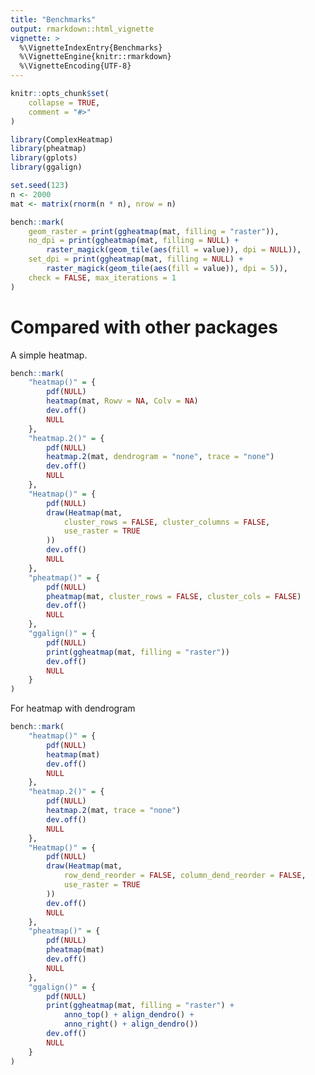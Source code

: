 ```yaml
---
title: "Benchmarks"
output: rmarkdown::html_vignette
vignette: >
  %\VignetteIndexEntry{Benchmarks}
  %\VignetteEngine{knitr::rmarkdown}
  %\VignetteEncoding{UTF-8}
---
```


```r
knitr::opts_chunk$set(
    collapse = TRUE,
    comment = "#>"
)
```

```r
library(ComplexHeatmap)
library(pheatmap)
library(gplots)
library(ggalign)
```

```r
set.seed(123)
n <- 2000
mat <- matrix(rnorm(n * n), nrow = n)
```

```r
bench::mark(
    geom_raster = print(ggheatmap(mat, filling = "raster")),
    no_dpi = print(ggheatmap(mat, filling = NULL) +
        raster_magick(geom_tile(aes(fill = value)), dpi = NULL)),
    set_dpi = print(ggheatmap(mat, filling = NULL) +
        raster_magick(geom_tile(aes(fill = value)), dpi = 5)),
    check = FALSE, max_iterations = 1
)
```

# Compared with other packages
A simple heatmap.
```r
bench::mark(
    "heatmap()" = {
        pdf(NULL)
        heatmap(mat, Rowv = NA, Colv = NA)
        dev.off()
        NULL
    },
    "heatmap.2()" = {
        pdf(NULL)
        heatmap.2(mat, dendrogram = "none", trace = "none")
        dev.off()
        NULL
    },
    "Heatmap()" = {
        pdf(NULL)
        draw(Heatmap(mat,
            cluster_rows = FALSE, cluster_columns = FALSE,
            use_raster = TRUE
        ))
        dev.off()
        NULL
    },
    "pheatmap()" = {
        pdf(NULL)
        pheatmap(mat, cluster_rows = FALSE, cluster_cols = FALSE)
        dev.off()
        NULL
    },
    "ggalign()" = {
        pdf(NULL)
        print(ggheatmap(mat, filling = "raster"))
        dev.off()
        NULL
    }
)
```

For heatmap with dendrogram
```r
bench::mark(
    "heatmap()" = {
        pdf(NULL)
        heatmap(mat)
        dev.off()
        NULL
    },
    "heatmap.2()" = {
        pdf(NULL)
        heatmap.2(mat, trace = "none")
        dev.off()
        NULL
    },
    "Heatmap()" = {
        pdf(NULL)
        draw(Heatmap(mat,
            row_dend_reorder = FALSE, column_dend_reorder = FALSE,
            use_raster = TRUE
        ))
        dev.off()
        NULL
    },
    "pheatmap()" = {
        pdf(NULL)
        pheatmap(mat)
        dev.off()
        NULL
    },
    "ggalign()" = {
        pdf(NULL)
        print(ggheatmap(mat, filling = "raster") +
            anno_top() + align_dendro() +
            anno_right() + align_dendro())
        dev.off()
        NULL
    }
)
```
